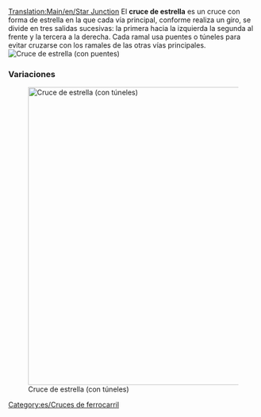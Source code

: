 [[Translation:Main/en/Star Junction]]{{es/Menú de Cruces}}
El '''cruce de estrella''' es un cruce con forma de estrella en la que cada vía principal, conforme realiza un giro, se divide en tres salidas sucesivas: la primera hacia la izquierda la segunda al frente y la tercera a la derecha. Cada ramal usa puentes o túneles para evitar cruzarse con los ramales de las otras vías principales.
[[File:en/Star junction.png|none|frame|Cruce de estrella (con puentes)]]

{{Template:Criterios sobre cruces/Es|Moderado|2|2|2|0|1|1|0|1|0|0|0||Los trenes averiados sólo afectan a una vía.|
*Puede manejar un gran número de trenes a la vez.
*Algunos ramales son más cortos que otros, lo que pueden causar que algunos trenes esperen innecesariamente.
'''Consejos'''
*Comience por la construcción de los puentes o túneles.
*Cambie el tamaño para cada ramal lo suficiente para que quepa un tren completo.
*Puede hacerlo más pequeño: Puede dejar una sola casilla debajo de los puentes.
*Use una combinación de puentes y túneles para mantener una longitud de puentes-túneles de tres casillas (incluyendo las entradas).
*Área: 14 x 14
}}

===Variaciones===
[[File:en/Star junction 2.png|none|thumb|600px|Cruce de estrella (con túneles)]]

[[Category:es/Cruces de ferrocarril]]